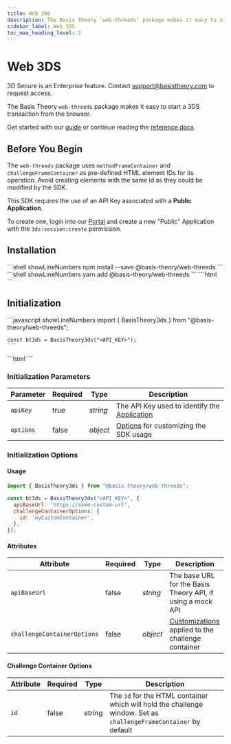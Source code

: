 ```yaml
---
title: Web 3DS
description: The Basis Theory `web-threeds` package makes it easy to start a 3DS transaction from the browser. Learn More.
sidebar_label: Web 3DS
toc_max_heading_level: 2
---
```




# Web 3DS <Enterprise />

<Alert type={Alerts.INFO}>3D Secure is an Enterprise feature. Contact <a href="mailto:support@basistheory.com">support@basistheory.com</a> to request access.</Alert>

<GithubCard heading="web-threeds" icon={SDK.JAVASCRIPT} organization="basis-theory" repository="web-threeds" />

The Basis Theory `web-threeds` package makes it easy to start a 3DS transaction from the browser.

Get started with our [guide](/docs/guides/process/authenticate-with-3ds) or continue reading the [reference docs](/docs/sdks/web/3ds/methods).

## Before You Begin

<Alert type={Alerts.WARNING}>The `web-threeds` package uses <code>methodFrameContainer</code> and <code>challengeFrameContainer</code> as pre-defined HTML element IDs for its operation. Avoid creating elements with the same id as they could be modified by the SDK.</Alert>

This SDK requires the use of an API Key associated with a **Public Application**.

To create one, login into our [Portal](https://portal.basistheory.com) and create a new "Public" Application with the `3ds:session:create` permission.

## Installation


<Tabs className="bt-tabs">
  <TabItem value="npm" label="npm">
    ```shell showLineNumbers
    npm install --save @basis-theory/web-threeds
    ```
  </TabItem>
  <TabItem value="yarn" label="yarn">
    ```shell showLineNumbers
    yarn add @basis-theory/web-threeds
    ```
  </TabItem>

  <TabItem value="cdn" label="CDN">
    ```html
    <!-- Including this tag will export a global/window "BasisTheory3ds" method -->
    <script src="https://3ds.basistheory.com/web-threeds/index.js"></script>
    <!-- or --> 
    <script src="https://3ds.basistheory.com/web-threeds/v0.1/index.js"></script>
    ```
  </TabItem>
</Tabs>

## Initialization

<Tabs className="bt-tabs">
  <TabItem value="module" label="ES Module">
    ```javascript showLineNumbers
    import { BasisTheory3ds } from "@basis-theory/web-threeds";

    const bt3ds = BasisTheory3ds("<API_KEY>");
    ```
  </TabItem>

  <TabItem value="cdn" label="CDN">
    ```html
      <script>
        // you can initialize it wherever it suits your workflow best
        // here we are waiting for the window to load, to make sure BasisTheory3ds method
        // has been injected in the window variable
        window.addEventListener("load", async () => {
          try {
            // get the SDK methods onto a variable
            const bt3ds = BasisTheory3ds("<API_KEY>");
          } catch (e) {
            // handle errors that could happen during initialization
          }
        });
      </script>
    ```
</TabItem>
</Tabs>

### Initialization Parameters

| Parameter | Required | Type | Description |
| --- | --- | --- | --- |
| `apiKey`  | true | _string_ | The API Key used to identify the [Application](/docs/api/applications) |
| `options` | false | _object_ | [Options](#initialization-options) for customizing the SDK usage |

### Initialization Options

#### Usage

```javascript showLineNumbers
import { BasisTheory3ds } from "@basis-theory/web-threeds";

const bt3ds = BasisTheory3ds("<API_KEY>", {
  apiBaseUrl: 'https://some-custom-url',
  challengeContainerOptions: {
    id: 'myCustomContainer',
  },
});
```

#### Attributes

| Attribute | Required | Type | Description |
| --- | --- | --- | --- |
| `apiBaseUrl` | false | _string_ | The base URL for the Basis Theory API, if using a mock API |
| `challengeContainerOptions` | false | _object_ | [Customizations](#challenge-container-options) applied to the challenge container |

#### Challenge Container Options

| Attribute | Required | Type | Description |
| --- | --- | --- | --- |
| `id` | false | _string_ | The `id` for the HTML container which will hold the challenge window. Set as `challengeFrameContainer` by default |
